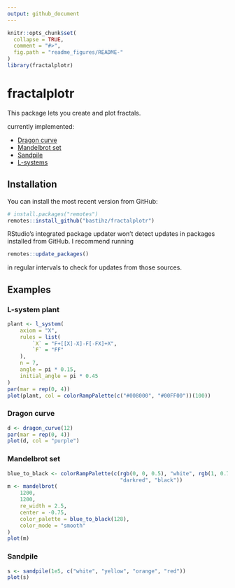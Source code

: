 ```yaml
---
output: github_document
---
```


<!-- README.md is generated from README.Rmd. Please edit that file -->

```r
knitr::opts_chunk$set(
  collapse = TRUE,
  comment = "#>",
  fig.path = "readme_figures/README-"
)
library(fractalplotr)
```


# fractalplotr

This package lets you create and plot fractals.

currently implemented:

* [Dragon curve](https://en.wikipedia.org/wiki/Dragon_curve)
* [Mandelbrot set](https://en.wikipedia.org/wiki/Mandelbrot_set)
* [Sandpile](https://en.wikipedia.org/wiki/Abelian_sandpile_model)
* [L-systems](https://en.wikipedia.org/wiki/L-system)


## Installation

You can install the most recent version from GitHub:
``` r
# install.packages("remotes")
remotes::install_github("bastihz/fractalplotr")
```
RStudio's integrated package updater won't detect updates in packages installed from GitHub. I recommend running
``` r
remotes::update_packages()
```
in regular intervals to check for updates from those sources.


## Examples

### L-system plant

```r
plant <- l_system(
    axiom = "X",
    rules = list(
        `X` = "F+[[X]-X]-F[-FX]+X",
        `F` = "FF"
    ),
    n = 7,
    angle = pi * 0.15,
    initial_angle = pi * 0.45
)
par(mar = rep(0, 4))
plot(plant, col = colorRampPalette(c("#008000", "#00FF00"))(100))
```


### Dragon curve

```r
d <- dragon_curve(12)
par(mar = rep(0, 4))
plot(d, col = "purple")
```


### Mandelbrot set

```r
blue_to_black <- colorRampPalette(c(rgb(0, 0, 0.5), "white", rgb(1, 0.75, 0), 
                                    "darkred", "black"))
m <- mandelbrot(
    1200, 
    1200,
    re_width = 2.5,
    center = -0.75,
    color_palette = blue_to_black(128),
    color_mode = "smooth"
)
plot(m)
```


### Sandpile

```r
s <- sandpile(1e5, c("white", "yellow", "orange", "red"))
plot(s)
```

